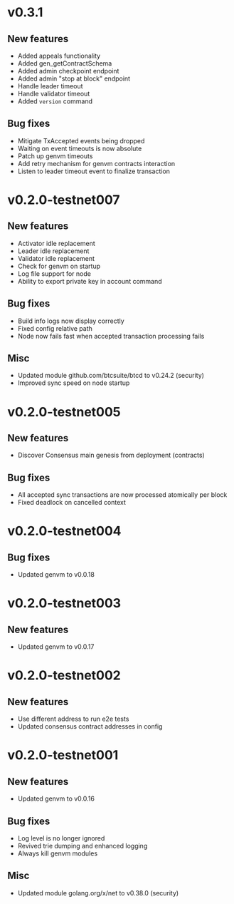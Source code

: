 # v0.3.1

## New features

- Added appeals functionality
- Added gen_getContractSchema
- Added admin checkpoint endpoint
- Added admin "stop at block" endpoint
- Handle leader timeout
- Handle validator timeout
- Added `version` command

## Bug fixes

- Mitigate TxAccepted events being dropped
- Waiting on event timeouts is now absolute
- Patch up genvm timeouts
- Add retry mechanism for genvm contracts interaction
- Listen to leader timeout event to finalize transaction

# v0.2.0-testnet007

## New features

- Activator idle replacement
- Leader idle replacement
- Validator idle replacement
- Check for genvm on startup
- Log file support for node
- Ability to export private key in account command

## Bug fixes

- Build info logs now display correctly
- Fixed config relative path
- Node now fails fast when accepted transaction processing fails

## Misc

- Updated module github.com/btcsuite/btcd to v0.24.2 (security)
- Improved sync speed on node startup

# v0.2.0-testnet005

## New features

- Discover Consensus main genesis from deployment (contracts)

## Bug fixes

- All accepted sync transactions are now processed atomically per block
- Fixed deadlock on cancelled context

# v0.2.0-testnet004

## Bug fixes

- Updated genvm to v0.0.18

# v0.2.0-testnet003

## New features

- Updated genvm to v0.0.17

# v0.2.0-testnet002

## New features

- Use different address to run e2e tests
- Updated consensus contract addresses in config

# v0.2.0-testnet001

## New features

- Updated genvm to v0.0.16

## Bug fixes

- Log level is no longer ignored
- Revived trie dumping and enhanced logging
- Always kill genvm modules

## Misc

- Updated module golang.org/x/net to v0.38.0 (security)

